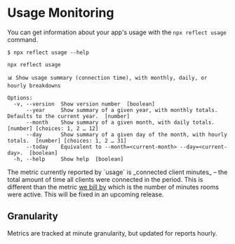 
# Usage Monitoring

You can get information about your app's usage with the `npx reflect usage` command.

```
$ npx reflect usage --help

npx reflect usage

📊 Show usage summary (connection time), with monthly, daily, or hourly breakdowns

Options:
  -v, --version  Show version number  [boolean]
      --year     Show summary of a given year, with monthly totals. Defaults to the current year.  [number]
      --month    Show summary of a given month, with daily totals.  [number] [choices: 1, 2 … 12]
      --day      Show summary of a given day of the month, with hourly totals.  [number] [choices: 1, 2 … 31]
      --today    Equivalent to --month=<current-month> --day=<current-day>.  [boolean]
  -h, --help     Show help  [boolean]
```

<Callout type="info">
The metric currently reported by `usage` is _connected client minutes_ – the total amount of time all clients were connected in the period. This is different than the metric <a href="https://reflect.net/#pricing">we bill by</a> which is the number of minutes rooms were active. This will be fixed in an upcoming release.

</Callout>

## Granularity

Metrics are tracked at minute granularity, but updated for reports hourly.
